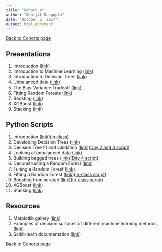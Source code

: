 ```yaml
---
title: "Cohort 4"
author: "Abhijit Dasgupta"
date: "October 2, 2017"
output: html_document
---
```


[Back to Cohorts page](../cohorts.html)

## Presentations

1. Introduction (<a href = "../present/Introduction.html" target="_blank">link</a>)
2. Introduction to Machine Learning ([link](../present/IntroToML.pdf))
3. Introduction to Decision Trees (<a href="../present/DTSlides.html" target="_blank">link</a>)
4. Unbalanced data (<a href='../present/Unbalanced.html' target = '_blank'>link</a>)
5. The Bias-Variance Tradeoff (<a href = "../present/BiasVariance.html" target = "_blank">link</a>)
6. Fitting Random Forests (<a href = "../present/RFFit.html" target="_blank">link</a>)
7. Boosting (<a href = "../present/boost.html" target="_blank">link</a>)
8. XGBoost (<a href="../present/xgboost.html" target="_blank">link</a>)
7. Stacking (<a href="../present/stacking.html" target = "_blank">link</a>)


## Python Scripts

1. Introduction ([link](../scripts/Introduction.py))([In class](cohort4day1.py))
2. Developing Decision Trees ([link](../scripts/MyDT.py))
2. Decision Tree fit and validation ([link](../scripts/DTImplementation.py))([Day 2 and 3 script](cohort4day2.py))
4. Looking at unbalanced data ([link](../scripts/unbalanced.py))
5. Building bagged trees ([link](../scripts/RFIntro.py))([Day 4 script](cohort4day4.py))
6. Deconstructing a Random Forest ([link](../scripts/RFDeconstructed.py))
7. Tuning a Random Forest ([link](../scripts/RFTuning.py))
8. Fitting a Random Forest ([link](../scripts/RFClassReg.py))([In-class script](cohort4day5.py))
9. Boosting from scratch ([link](../scripts/boosting.py))([In-class script](cohort4day6.py))
10. XGBoost ([link](../scripts/xgboost.py))
8. Stacking ([link](../scripts/stacking2.py))


## Resources

1. Matplotlib gallery (<a href = "https://matplotlib.org/gallery.html" target = "_blank">link</a>)
2. Examples of decision surfaces of different machine learning methods (<a href="http://scikit-learn.org/stable/auto_examples/classification/plot_classifier_comparison.html" target="_blank">link</a>)
3. Scikit-learn documentation (<a href = "http://scikit-learn.org" target="_blank">link</a>)

[Back to Cohorts page](../cohorts.html)